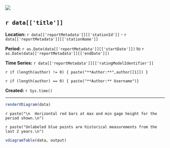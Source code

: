 ![](http://www.usgs.gov/newsroom/images/2015-04-07/usgs_logo.png)

## `r data[['title']]`  

**Location:**  `r data[['reportMetadata']][['stationId']]` - `r data[['reportMetadata']][['stationName']]`

**Period:**  `r as.Date(data[['reportMetadata']][['startDate']])` to `r as.Date(data[['reportMetadata']][['endDate']])`

**Time Series:** `r data[['reportMetadata']][['ratingModelIdentifier']]`

`r if (length(author) != 0) { paste("**Author:**",author[[1]]) }`

`r if (length(author) == 0) { paste("**Author:** Username")}`

**Created:**  `r Sys.time()`

***
```r
renderVDiagram(data)
```
`r paste("\n  Horizontal red bars at max and min gage height for the period shown.\n")`
  
`r paste("Unlabeled blue points are historical measurements from the last 2 years.\n")`
```r
vdiagramTable(data, output)
```
